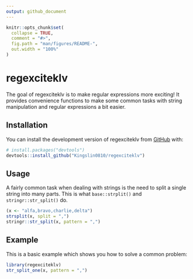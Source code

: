 ```yaml
---
output: github_document
---
```


<!-- README.md is generated from README.Rmd. Please edit that file -->

```r
knitr::opts_chunk$set(
  collapse = TRUE,
  comment = "#>",
  fig.path = "man/figures/README-",
  out.width = "100%"
)
```

# regexciteklv

<!-- badges: start -->
<!-- badges: end -->

The goal of regexciteklv is to make regular expressions more exciting!
It provides convenience functions to make some common tasks with string manipulation and regular expressions a bit easier.

## Installation

You can install the development version of regexciteklv from [GitHub](https://github.com/) with:

``` r
# install.packages("devtools")
devtools::install_github("Kingslin0810/regexciteklv")
```
## Usage

A fairly common task when dealing with strings is the need to split a single string into many parts.
This is what `base::strplit()` and `stringr::str_split()` do.

```r
(x <- "alfa,bravo,charlie,delta")
strsplit(x, split = ",")
stringr::str_split(x, pattern = ",")
```

## Example

This is a basic example which shows you how to solve a common problem:

```r
library(regexciteklv)
str_split_one(x, pattern = ",")
```

